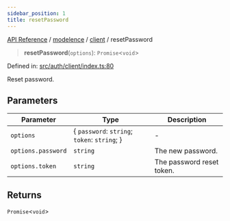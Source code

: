 ```yaml
---
sidebar_position: 1
title: resetPassword
---
```


[API Reference](/api-reference/modelence/client/functions/../../../index) / [modelence](/api-reference/modelence/client/functions/../../index) / [client](/api-reference/modelence/client/functions/../index) / resetPassword

> **resetPassword**(`options`): `Promise`\<`void`\>

Defined in: [src/auth/client/index.ts:80](https://github.com/modelence/modelence/blob/7d5ab6803a03a590fa9ba44d3ce0544ecf5463af/packages/modelence/src/auth/client/index.ts#L80)

Reset password.

## Parameters

| Parameter | Type | Description |
| ------ | ------ | ------ |
| `options` | \{ `password`: `string`; `token`: `string`; \} | - |
| `options.password` | `string` | The new password. |
| `options.token` | `string` | The password reset token. |

## Returns

`Promise`\<`void`\>
